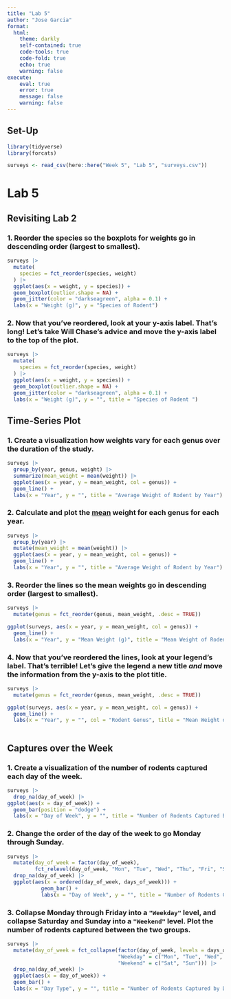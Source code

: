 ```yaml
---
title: "Lab 5"
author: "Jose Garcia"
format:
  html:
    theme: darkly  
    self-contained: true
    code-tools: true
    code-fold: true
    echo: true
    warning: false
execute:
    eval: true
    error: true
    message: false
    warning: false
---
```


## Set-Up

```r
library(tidyverse)
library(forcats)

surveys <- read_csv(here::here("Week 5", "Lab 5", "surveys.csv"))
```

# Lab 5

## **Revisiting Lab 2**

### **1. Reorder the species so the boxplots for weights go in descending order (largest to smallest).**

```r
surveys |>
  mutate(
    species = fct_reorder(species, weight)
  ) |>
  ggplot(aes(x = weight, y = species)) + 
  geom_boxplot(outlier.shape = NA) +
  geom_jitter(color = "darkseagreen", alpha = 0.1) + 
  labs(x = "Weight (g)", y = "Species of Rodent")

```

### **2. Now that you've reordered, look at your y-axis label. That's long! Let's take Will Chase's advice and move the y-axis label to the top of the plot.**

```r
surveys |>
  mutate(
    species = fct_reorder(species, weight)
  ) |>
  ggplot(aes(x = weight, y = species)) + 
  geom_boxplot(outlier.shape = NA) +
  geom_jitter(color = "darkseagreen", alpha = 0.1) + 
  labs(x = "Weight (g)", y = "", title = "Species of Rodent ")

```

## Time-Series Plot

### **1. Create a visualization how weights vary for each genus over the duration of the study.**

```r
surveys |>
  group_by(year, genus, weight) |>
  summarize(mean_weight = mean(weight)) |>
  ggplot(aes(x = year, y = mean_weight, col = genus)) + 
  geom_line() + 
  labs(x = "Year", y = "", title = "Average Weight of Rodent by Year")

```

### **2. Calculate and plot the [mean]{.underline} weight for each genus for each year.**

```r
surveys |>
  group_by(year) |>
  mutate(mean_weight = mean(weight)) |>
  ggplot(aes(x = year, y = mean_weight, col = genus)) + 
  geom_line() + 
  labs(x = "Year", y = "", title = "Average Weight of Rodent by Year")
```

### **3. Reorder the lines so the mean weights go in descending order (largest to smallest).**

```r
surveys |>
  mutate(genus = fct_reorder(genus, mean_weight, .desc = TRUE))

ggplot(surveys, aes(x = year, y = mean_weight, col = genus)) + 
  geom_line() + 
  labs(x = "Year", y = "Mean Weight (g)", title = "Mean Weight of Rodent by Genus Over Time") 

```

### **4. Now that you've reordered the lines, look at your legend's label. That's terrible! Let's give the legend a new title *and* move the information from the y-axis to the plot title.**

```r
surveys |>
  mutate(genus = fct_reorder(genus, mean_weight, .desc = TRUE))

ggplot(surveys, aes(x = year, y = mean_weight, col = genus)) + 
  geom_line() + 
  labs(x = "Year", y = "", col = "Rodent Genus", title = "Mean Weight of Rodent by Genus Over Time")
  
```

## Captures over the Week

### **1. Create a visualization of the number of rodents captured each day of the week.**

```r
surveys |>
  drop_na(day_of_week) |>
ggplot(aes(x = day_of_week)) + 
  geom_bar(position = "dodge") +
  labs(x = "Day of Week", y = "", title = "Number of Rodents Captured Each Day of the Week")

```

### **2. Change the order of the day of the week to go Monday through Sunday.**

```r

surveys |>
  mutate(day_of_week = factor(day_of_week),
         fct_relevel(day_of_week, "Mon", "Tue", "Wed", "Thu", "Fri", "Sat", "Sun")) |>
  drop_na(day_of_week) |>
  ggplot(aes(x = ordered(day_of_week, days_of_week))) + 
           geom_bar() + 
           labs(x = "Day of Week", y = "", title = "Number of Rodents Captured Each Day of the Week")

```

### **3. Collapse Monday through Friday into a `"Weekday"` level, and collapse Saturday and Sunday into a `"Weekend"` level. Plot the number of rodents captured between the two groups.**

```r
surveys |>
  mutate(day_of_week = fct_collapse(factor(day_of_week, levels = days_of_week), 
                                    "Weekday" = c("Mon", "Tue", "Wed", "Thu", "Fri"),
                                    "Weekend" = c("Sat", "Sun"))) |>
  drop_na(day_of_week) |>
  ggplot(aes(x = day_of_week)) + 
  geom_bar() + 
  labs(x = "Day Type", y = "", title = "Number of Rodents Captured by Day Type") 


```
